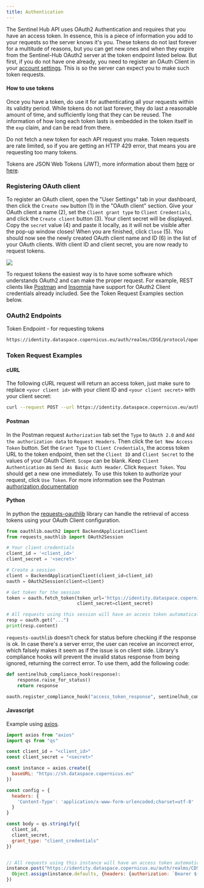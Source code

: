 ```yaml
---
title: Authentication
---
```


The Sentinel Hub API uses OAuth2 Authentication and requires that you
have an access token. In essence, this is a piece of information you add
to your requests so the server knows it\'s you. These tokens do not last
forever for a multitude of reasons, but you can get new ones and when
they expire from the Sentinel-Hub OAuth2 server at the token endpoint
listed below. But first, if you do not have one already, you need to
register an OAuth Client in your [account
settings](https://shapps.dataspace.copernicus.eu/dashboard/#/account/settings){target="_blank"}.
This is so the server can expect you to make such token requests.

#### How to use tokens

Once you have a token, do use it for authenticating all your requests
within its validity period. While tokens do not last forever, they do
last a reasonable amount of time, and sufficiently long that they can be
reused. The information of how long each token lasts is embedded in the
token itself in the `exp` claim, and can be read from there.

Do not fetch a new token for each API request you make. Token requests
are rate limited, so if you are getting an HTTP 429 error, that means
you are requesting too many tokens.

Tokens are JSON Web Tokens (JWT), more information about them
[here](https://en.wikipedia.org/wiki/JSON_Web_Token){target="_blank"} or
[here](https://datatracker.ietf.org/doc/html/rfc7519){target="_blank"}.

### Registering OAuth client

To register an OAuth client, open the \"User Settings\" tab in your
dashboard, then click the `Create new` button (1) in the \"OAuth
client\" section. Give your OAuth client a name (2), set the
`Client grant type` to `Client Credentials`, and click the
`Create client` button (3). Your client secret will be displayed. Copy
the `secret` value (4) and paste it locally, as it will not be visible
after the pop-up window closes! When you are finished, click `Close`
(5). You should now see the newly created OAuth client name and ID (6)
in the list of your OAuth clients. With client ID and client secret, you
are now ready to request tokens.

![](img/create_oauth_client_CDSE.jpg)

To request tokens the easiest way is to have some software which
understands OAuth2 and can make the proper request. For example, REST
clients like [Postman](https://www.getpostman.com/){target="_blank"} and
[Insomnia](https://insomnia.rest/){target="_blank"} have support for
OAuth2 Client credentials already included. See the Token Request
Examples section below.

### OAuth2 Endpoints

Token Endpoint - for requesting tokens

``` default
https://identity.dataspace.copernicus.eu/auth/realms/CDSE/protocol/openid-connect/token
```

### Token Request Examples

#### cURL

The following cURL request will return an access token, just make sure
to replace `<your client id>` with your client ID and
`<your client secret>` with your client secret:

``` bash
curl --request POST --url https://identity.dataspace.copernicus.eu/auth/realms/CDSE/protocol/openid-connect/token --header "content-type: application/x-www-form-urlencoded" --data "grant_type=client_credentials&client_id=<your client id>" --data-urlencode "client_secret=<your client secret>"
```

#### Postman

In the Postman request `Authorization` tab set the `Type` to `OAuth 2.0`
and `Add the authorization data` to `Request Headers`. Then click the
`Get New Access Token` button. Set the `Grant Type` to
`Client Credentials`, the access token URL to the token endpoint, then
set the `Client ID` and `Client Secret` to the values of your OAuth
Client. `Scope` can be blank. Keep `Client Authentication` as
`Send As Basic Auth Header`. Click `Request Token`. You should get a new
one immediately. To use this token to authorize your request, click
`Use Token`. For more information see the Postman [authorization
documentation](https://learning.getpostman.com/docs/postman/sending_api_requests/authorization/#oauth-20){target="_blank"}

#### Python

In python the
[requests-oauthlib](https://github.com/requests/requests-oauthlib){target="_blank"}
library can handle the retrieval of access tokens using your OAuth
Client configuration.

``` python
from oauthlib.oauth2 import BackendApplicationClient
from requests_oauthlib import OAuth2Session

# Your client credentials
client_id = '<client_id>'
client_secret = '<secret>'

# Create a session
client = BackendApplicationClient(client_id=client_id)
oauth = OAuth2Session(client=client)

# Get token for the session
token = oauth.fetch_token(token_url='https://identity.dataspace.copernicus.eu/auth/realms/CDSE/protocol/openid-connect/token',
                          client_secret=client_secret)

# All requests using this session will have an access token automatically added
resp = oauth.get("...")
print(resp.content)
```

`requests-oauthlib` doesn\'t check for status before checking if the
response is ok. In case there\'s a server error, the user can receive an
incorrect error, which falsely makes it seem as if the issue is on
client side. Library\'s compliance hooks will prevent the invalid status
response from being ignored, returning the correct error. To use them,
add the following code:

``` python
def sentinelhub_compliance_hook(response):
    response.raise_for_status()
    return response

oauth.register_compliance_hook("access_token_response", sentinelhub_compliance_hook)
```

#### Javascript

Example using [axios](https://github.com/axios/axios){target="_blank"}.

``` javascript
import axios from "axios"
import qs from "qs"

const client_id = "<client_id>"
const client_secret = "<secret>"

const instance = axios.create({
  baseURL: "https://sh.dataspace.copernicus.eu"
})

const config = {
  headers: {
    'Content-Type': 'application/x-www-form-urlencoded;charset=utf-8'
  }
}

const body = qs.stringify({
  client_id,
  client_secret,
  grant_type: "client_credentials"
})


// All requests using this instance will have an access token automatically added
instance.post("https://identity.dataspace.copernicus.eu/auth/realms/CDSE/protocol/openid-connect/token", body, config).then(resp => {
  Object.assign(instance.defaults, {headers: {authorization: `Bearer ${resp.data.access_token}`}})
})
```
